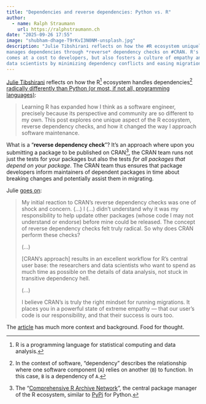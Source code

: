 ```yaml
---
title: "Dependencies and reverse dependencies: Python vs. R"
author:
  - name: Ralph Straumann
    url: https://ralphstraumann.ch
date: "2025-09-26 17:55"
image: "shubham-dhage-T9rKvI3N0NM-unsplash.jpg"
description: "Julie Tibshirani reflects on how the #R ecosystem uniquely 
manages dependencies through *reverse* dependency checks on #CRAN. R's approach 
comes at a cost to developers, but also fosters a culture of empathy and responsibility among package maintainers, ultimately benefiting researchers and 
data scientists by minimizing dependency conflicts and easing migrations."
---
```


[Julie Tibshirani](https://www.linkedin.com/in/julie-tibshirani) reflects on 
how the R[^R] ecosystem handles dependencies[^dep] [radically differently than Python (or most, if not all, programming languages)]((https://jtibs.substack.com/p/if-all-the-world-were-a-monorepo)):

> Learning R has expanded how I think as a software engineer, precisely because 
its perspective and community are so different to my own. This post explores 
one unique aspect of the R ecosystem, reverse dependency checks, and how it 
changed the way I approach software maintenance.

What is a "**reverse dependency check**"? It's an approach where upon you 
submitting a package to be published on CRAN[^cran], the CRAN team runs not 
just the tests for your packages but also the tests *for all packages that 
depend on your package*. The CRAN team thus ensures that package developers 
inform maintainers of dependent packages in time about breaking changes and potentially assist them in migrating.

Julie [goes on](https://jtibs.substack.com/p/if-all-the-world-were-a-monorepo):

> My initial reaction to CRAN’s reverse dependency checks was one of shock and concern. (...) I (...) didn’t understand why it was my responsibility to help 
update other packages (whose code I may not understand or endorse) before mine 
could be released. The concept of reverse dependency checks felt truly radical. 
So why does CRAN perform these checks?
>
> (...)
>
> [CRAN’s approach] results in an excellent workflow for R’s central user base: 
the researchers and data scientists who want to spend as much time as possible 
on the details of data analysis, not stuck in transitive dependency hell.
> 
> (...)
> 
> I believe CRAN’s is truly the right mindset for running migrations. It places 
you in a powerful state of extreme empathy — that our user’s code is our responsibility, and that their success is ours too.

The [article](https://jtibs.substack.com/p/if-all-the-world-were-a-monorepo) 
has much more context and background. Food for thought.

[^R]: R is a programming language for statistical computing and data analysis.
[^dep]: In the context of software, "dependency" describes the relationship 
where one software component (`A`) relies on another (`B`) to function. In this 
case, `B` is a dependency of `A`.
[^cran]: The "[Comprehensive R Archive Network](https://cran.r-project.org/)", 
the central package manager of the R ecosystem, similar to 
[PyPi](https://pypi.org/project/pip/) for Python.